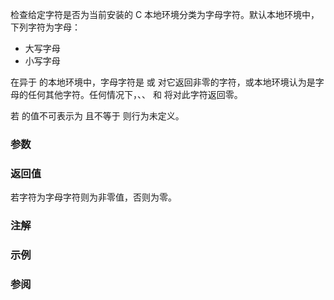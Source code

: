 {{cpp/title|isalpha}}
{{cpp/string/byte/navbar}}
{{ddcl|header=cctype|
int isalpha( int ch );
}}

检查给定字符是否为当前安装的 C 本地环境分类为字母字符。默认本地环境中，下列字符为字母：
* 大写字母 {{tt|ABCDEFGHIJKLMNOPQRSTUVWXYZ}}
* 小写字母 {{tt|abcdefghijklmnopqrstuvwxyz}}

在异于 {{c|"C"}} 的本地环境中，字母字符是 {{lc|std::isupper()}} 或 {{lc|std::islower()}} 对它返回非零的字符，或本地环境认为是字母的任何其他字符。任何情况下，{{lc|std::iscntrl()}}、{{lc|std::isdigit()}}、{{lc|std::ispunct()}} 和 {{lc|std::isspace()}} 将对此字符返回零。

若 {{c|ch}} 的值不可表示为 {{c/core|unsigned char}} 且不等于 {{lc|EOF}} 则行为未定义。

===参数===
{{par begin}}
{{par|ch|要分类的字符}}
{{par end}}

===返回值===
若字符为字母字符则为非零值，否则为零。

===注解===
{{cpp/string/byte/note unsigned char}}

===示例===
{{example
|演示以不同的本地环境（OS 限定）使用 {{tt|std::isalpha}}。
|code=
#include &lt;cctype&gt; 
#include &lt;clocale&gt;
#include &lt;iostream&gt;
         
int main()
{        
    unsigned char c = '\xdf'; // ISO-8859-1 中的德文字母 ß
 
    std::cout &lt;&lt; "isalpha(\'\\xdf\', 默认 C 本地环境) 返回 "
               &lt;&lt; std::boolalpha &lt;&lt; (bool)std::isalpha(c) &lt;&lt; '\n';

    std::setlocale(LC_ALL, "de_DE.iso88591");
    std::cout &lt;&lt; "isalpha(\'\\xdf\', ISO-8859-1 本地环境) 返回 "
              &lt;&lt; std::boolalpha &lt;&lt; (bool)std::isalpha(c) &lt;&lt; '\n';
    
}
|p=true
|output=
isalpha('\xdf', 默认 C 本地环境) 返回 false
isalpha('\xdf', ISO-8859-1 本地环境) 返回 true
}}

===参阅===
{{dsc begin}}
{{dsc inc|cpp/locale/dsc isalpha}}
{{dsc inc|cpp/string/wide/dsc iswalpha}}
{{dsc see c|c/string/byte/isalpha}}
{{dsc end}}
{{cpp/string/character classes}}

{{langlinks|de|en|es|fr|it|ja|pt|ru|tr}}